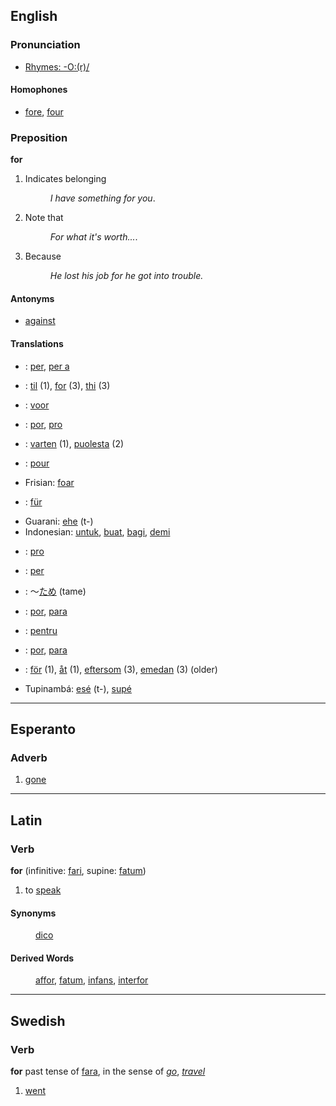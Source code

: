 ==English==

===Pronunciation===
*[[Rhymes:English:-O:(r)/|Rhymes: -O:(r)/]]

====Homophones====
*[[fore]], [[four]]

===Preposition===
'''for'''

# Indicates belonging
#: ''I have something for you''.
# Note that
#: ''For what it's worth...''.
# Because
#: ''He lost his job for he got into trouble.''

====Antonyms====
*[[against]]
====Translations====
*{{ca}}: [[per]], [[per a]]
*{{da}}: [[til]] (1), [[for]] (3), [[thi]] (3)
*{{nl}}: [[voor]]
*{{eo}}: [[por]], [[pro]]
*{{fi}}: [[varten]] (1), [[puolesta]] (2)
*{{fr}}: [[pour]]
*Frisian: [[foar]]
*{{de}}: [[für]]
*Guarani: [[ehe]] (t-)
*Indonesian: [[untuk]], [[buat]], [[bagi]], [[demi]]
*{{ia}}: [[pro]]
*{{it}}: [[per]]
*{{ja}}: ～[[ため]] (tame)
*{{pt}}: [[por]], [[para]]
*{{ro}}: [[pentru]]
*{{es}}: [[por]], [[para]]
*{{sv}}: [[för]] (1), [[åt]] (1), [[eftersom]] (3), [[emedan]] (3) (older)
*Tupinambá: [[esé]] (t-), [[supé]]

----

==Esperanto==

=== Adverb ===
# [[gone]]

----

==Latin==
===Verb===
'''for''' (infinitive: [[fari]], supine: [[fatum]])

#to [[speak]]
====Synonyms====
:[[dico]]
====Derived Words====
:[[affor]], [[fatum]], [[infans]], [[interfor]]
----

==Swedish==
===Verb===
'''for''' past tense of [[fara]], in the sense of ''[[go]]'', ''[[travel]]''

# [[went]]